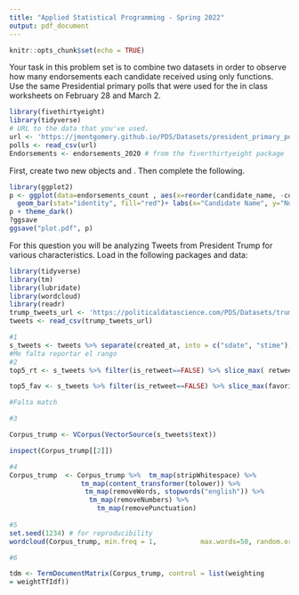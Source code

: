 ---
title: "Applied Statistical Programming - Spring 2022"
output: pdf_document
---

```{r setup, include=FALSE}
knitr::opts_chunk$set(echo = TRUE)
```

\begin{center}
{\Large{\textbf{Problem Set 3}}} \\
\vspace{4 bp}
Due Wednesday, March 16, 10:00 AM (Before Class) \\
\end{center}

\section*{Instructions}
\begin{enumerate}
  \item The following questions should each be answered within an Rmarkdown file. Be sure to provide many comments in your code blocks to facilitate grading. Undocumented code will not be graded.
  \item Work on git. Continue to work in the repository you forked from \url{https://github.com/johnsontr/AppliedStatisticalProgramming2022} and add your code for Problem Set 4. Commit and push frequently. Use meaningful commit messages because these will affect your grade.
  \item You may work in teams, but each student should develop their own Rmarkdown file. To be clear, there should be no copy and paste. Each keystroke in the assignment should be your own.
  \item For students new to programming, this may take a while. Get started.
\end{enumerate}

\section*{\texttt{tidyverse}}

Your task in this problem set is to combine two datasets in order to observe how many endorsements each candidate received using only \texttt{dplyr} functions. Use the same Presidential primary polls that were used for the in class worksheets on February 28 and March 2.

```{r eval=FALSE}
library(fivethirtyeight)
library(tidyverse)
# URL to the data that you've used.
url <- 'https://jmontgomery.github.io/PDS/Datasets/president_primary_polls_feb2020.csv'
polls <- read_csv(url)
Endorsements <- endorsements_2020 # from the fiverthirtyeight package
```

First, create two new objects \texttt{polls} and \texttt{Endorsements}. Then complete the following.
\begin{itemize}
  \item Change the \texttt{Endorsements} variable name endorsee to \texttt{candidate\_name}.
  \item Change the \texttt{Endorsements} dataframe into a \texttt{tibble} object.
```{r}
#Use rename function to change variable name 
endorsements <- rename(Endorsements, candidate_name=endorsee) 
#as_tibble  convert the data frame into tibble
endorsements <- as_tibble(endorsements)
#Endorsements is a tibble
class(endorsements)
```
  
  \item Filter the \texttt{poll} variable to only include the following 6 candidates: Amy Klobuchar, Bernard Sanders,Elizabeth Warren, Joseph R. Biden Jr., Michael Bloomberg, Pete Buttigieg \textbf{and} subset the dataset to the following five variables: \texttt{candidate\_name, sample\_size, start\_date, party, pct}
  
```{r}
#Use filter to subset the polls data and use select to only store the variables we are interested
subset_polls <- polls %>%  filter(candidate_name %in% c("Amy Klobuchar", "Bernard Sanders", "Elizabeth Warren", "Joseph R. Biden Jr.", "Michael Bloomberg", "Pete Buttigieg")) %>% select(candidate_name, sample_size, start_date, party, pct) 

```

  \item Compare the candidate names in the two datasets and find instances where the a candidates name is spelled differently i.e. Bernard vs. Bernie. Using only \texttt{dplyr} functions, make these the same across datasets. 
  
```{r}
distinct(subset_polls, candidate_name) #Unique values in candidate_name
#In the same object as before, change names that are spelled differently in endorsements
subset_polls <- subset_polls %>% mutate(new_name = case_when(subset_polls$candidate_name == "Bernard Sanders" ~ "Bernie Sanders",
                                        subset_polls$candidate_name == "Joseph R. Biden Jr." ~ "Joe Biden",
                                        TRUE ~ as.character(subset_polls$candidate_name))) %>% rename(old_name=candidate_name, candidate_name=new_name)
```

  \item Now combine the two datasets by candidate name using \texttt{dplyr} (there will only be five candidates after joining).
  
```{r}
#Use inner_join to merge two tibbles/data frame
join <- inner_join(endorsements, subset_polls, by="candidate_name")
distinct(join, candidate_name)
```
  
  \item Create a variable which indicates the number of endorsements for each of the five candidates using \texttt{dplyr}.
  
```{r}
#Filter the five candidates that we are interested. Apply summarise function to collapse and count the number of endorsements
endorsements_count <- endorsements %>%   filter(candidate_name %in% c("Amy Klobuchar", "Bernie Sanders", "Elizabeth Warren", "Joe Biden", "Pete Buttigieg")) %>% group_by(candidate_name) %>%  summarise(count=n())
join <- left_join(join, endorsements_count, by= "candidate_name")

```
  


  \item Plot the number of endorsement each of the 5 candidates have using \texttt{ggplot()}. Save your plot as an object \texttt{p}.
  \item Rerun the previous line as follows: \texttt{p + theme\_dark()}. Notice how you can still customize your plot without rerunning the plot with new options.
  \item Now, using the knowledge from the last step change the label of the X and Y axes to be more informative, add a title. Save the plot in your forked repository.
\end{itemize}

```{r }
library(ggplot2)
p <- ggplot(data=endorsements_count , aes(x=reorder(candidate_name, -count), y=count)) +
  geom_bar(stat="identity", fill="red")+ labs(x="Candidate Name", y="Number of Endorsements")
p + theme_dark()
?ggsave
ggsave("plot.pdf", p)
```


\section*{Text-as-Data with \texttt{tidyverse}}

For this question you will be analyzing Tweets from President Trump for various characteristics. Load in the following packages and data:

```{r}
library(tidyverse)
library(tm) 
library(lubridate)
library(wordcloud)
library(readr)
trump_tweets_url <- 'https://politicaldatascience.com/PDS/Datasets/trump_tweets.csv'
tweets <- read_csv(trump_tweets_url)


```

\begin{itemize}
  \item First separate the \texttt{created\_at} variable into two new variables where the date and the time are in separate columns. After you do that, then report the range of dates that is in this dataset.
  \item Using \texttt{dplyr} subset the data to only include original tweets (remove retweents) and show the text of the President's \textbf{top 5} most popular and most retweeted tweets. (Hint: The \texttt{match} function can help you find the index once you identify the largest values.) 
  \item Create a \textit{corpus} of the tweet content and put this into the object \texttt{Corpus} using the \texttt{tm} (text mining) package. (Hint: Do the assigned readings.)
  \item Remove extraneous whitespace, remove numbers and punctuation, convert everything to lower case and remove 'stop words' that have little substantive meaning (the, a, it).
  \item Now create a \texttt{wordcloud} to visualize the top 50 words the President uses in his tweets. Use only words that occur at least three times. Display the plot with words in random order and use 50 random colors. Save the plot into your forked repository.\item Create a \textit{document term matrix} called \texttt{DTM} that includes the argument \texttt{ control = list(weighting = weightTfIdf)}
  \item Finally, report the 50 words with the the highest tf.idf scores using a lower frequency bound of .8.
\end{itemize}
```{r}
#1
s_tweets <- tweets %>% separate(created_at, into = c("sdate", "stime"), sep = " ") %>% mutate(dates = as.Date(sdate, "%m/%d/%Y"))
#Me falta reportar el rango
#2
top5_rt <- s_tweets %>% filter(is_retweet==FALSE) %>% slice_max( retweet_count, n = 5)

top5_fav <- s_tweets %>% filter(is_retweet==FALSE) %>% slice_max(favorite_count, n = 5)

#Falta match

#3

Corpus_trump <- VCorpus(VectorSource(s_tweets$text))

inspect(Corpus_trump[[2]])

#4
Corpus_trump  <- Corpus_trump %>%  tm_map(stripWhitespace) %>% 
                  tm_map(content_transformer(tolower)) %>% 
                   tm_map(removeWords, stopwords("english")) %>% 
                    tm_map(removeNumbers) %>% 
                      tm_map(removePunctuation)
                    
#5
set.seed(1234) # for reproducibility 
wordcloud(Corpus_trump, min.freq = 1,           max.words=50, random.order=FALSE, rot.per=0.35,            colors=brewer.pal(8, "Dark2"))

#6

tdm <- TermDocumentMatrix(Corpus_trump, control = list(weighting
= weightTfIdf))


```

